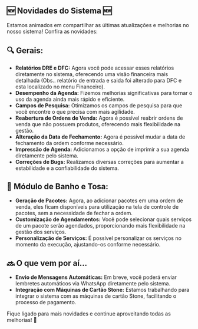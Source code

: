 ## 🆕 Novidades do Sistema 🆕

Estamos animados em compartilhar as últimas atualizações e melhorias no nosso sistema! Confira as novidades:

## 🔍 Gerais:

- **Relatórios DRE e DFC:** Agora você pode acessar esses relatórios diretamente no sistema, oferecendo uma visão financeira mais detalhada (Obs.. relatório de entrada e saida foi alterado para DFC e esta localizado no menu Financeiro).
- **Desempenho da Agenda:** Fizemos melhorias significativas para tornar o uso da agenda ainda mais rápido e eficiente.
- **Campos de Pesquisa:** Otimizamos os campos de pesquisa para que você encontre o que precisa com mais agilidade.
- **Reabertura de Ordens de Venda:** Agora é possível reabrir ordens de venda que não possuem produtos, oferecendo mais flexibilidade na gestão.
- **Alteração da Data de Fechamento:** Agora é possível mudar a data de fechamento da ordem conforme necessário.
- **Impressão de Agenda:** Adicionamos a opção de imprimir a sua agenda diretamente pelo sistema.
- **Correções de Bugs:** Realizamos diversas correções para aumentar a estabilidade e a confiabilidade do sistema.

## 🛁 Módulo de Banho e Tosa:

- **Geração de Pacotes:** Agora, ao adicionar pacotes em uma ordem de venda, eles ficam disponíveis para utilização na tela de controle de pacotes, sem a necessidade de fechar a ordem.
- **Customização de Agendamentos:** Você pode selecionar quais serviços de um pacote serão agendados, proporcionando mais flexibilidade na gestão dos serviços.
- **Personalização de Serviços:** É possível personalizar os serviços no momento da execução, ajustando-os conforme necessário.

## 🔜 O que vem por aí...

- **Envio de Mensagens Automáticas:** Em breve, você poderá enviar lembretes automáticos via WhatsApp diretamente pelo sistema.
- **Integração com Máquinas de Cartão Stone:** Estamos trabalhando para integrar o sistema com as máquinas de cartão Stone, facilitando o processo de pagamento.

Fique ligado para mais novidades e continue aproveitando todas as melhorias! 🚀
